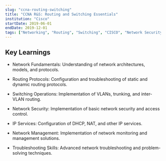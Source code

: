 ```yaml
---
slug: "ccna-routing-switching"
title: "CCNA R&S: Routing and Switching Essentials"
institution: "Cisco"
startDate: 2019-06-01
endDate: 2019-12-01
tags: ["Networking", "Routing", "Switching", "CISCO", "Network Security", "Network Protocols", "VLAN", "Network Administration"]
---
```


## Key Learnings

- Network Fundamentals: Understanding of network architectures, models, and protocols.

- Routing Protocols: Configuration and troubleshooting of static and dynamic routing protocols.

- Switching Operations: Implementation of VLANs, trunking, and inter-VLAN routing.

- Network Security: Implementation of basic network security and access control.

- IP Services: Configuration of DHCP, NAT, and other IP services.

- Network Management: Implementation of network monitoring and management solutions.

- Troubleshooting Skills: Advanced network troubleshooting and problem-solving techniques.